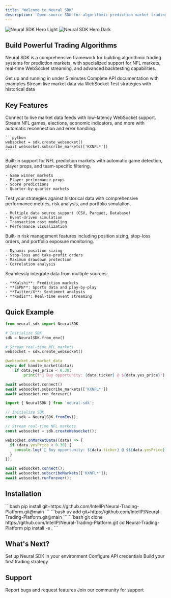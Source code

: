 ```yaml
---
title: 'Welcome to Neural SDK'
description: 'Open-source SDK for algorithmic prediction market trading'
---
```


<img
  className="block dark:hidden"
  src="/images/hero-light.svg"
  alt="Neural SDK Hero Light"
/>
<img
  className="hidden dark:block"
  src="/images/hero-dark.svg"
  alt="Neural SDK Hero Dark"
/>

## Build Powerful Trading Algorithms

Neural SDK is a comprehensive framework for building algorithmic trading systems for prediction markets, with specialized support for NFL markets, real-time WebSocket streaming, and advanced backtesting capabilities.

<CardGroup cols={2}>
  <Card
    title="Quick Start"
    icon="rocket"
    href="/quickstart"
  >
    Get up and running in under 5 minutes
  </Card>
  <Card
    title="API Reference"
    icon="code"
    href="/api-reference"
  >
    Complete API documentation with examples
  </Card>
  <Card
    title="Real-Time Streaming"
    icon="bolt"
    href="/guides/websocket-streaming"
  >
    Stream live market data via WebSocket
  </Card>
  <Card
    title="Backtesting"
    icon="chart-line"
    href="/guides/backtesting"
  >
    Test strategies with historical data
  </Card>
</CardGroup>

## Key Features

<AccordionGroup>
  <Accordion title="🔴 Real-time WebSocket Streaming" icon="bolt">
    Connect to live market data feeds with low-latency WebSocket support. Stream NFL games, elections, economic indicators, and more with automatic reconnection and error handling.
    
    ```python
    websocket = sdk.create_websocket()
    await websocket.subscribe_markets(['KXNFL*'])
    ```
  </Accordion>
  
  <Accordion title="🏈 NFL Market Specialization" icon="football">
    Built-in support for NFL prediction markets with automatic game detection, player props, and team-specific filtering.
    
    - Game winner markets
    - Player performance props
    - Score predictions
    - Quarter-by-quarter markets
  </Accordion>
  
  <Accordion title="📊 Advanced Backtesting Framework" icon="chart-line">
    Test your strategies against historical data with comprehensive performance metrics, risk analysis, and portfolio simulation.
    
    - Multiple data source support (CSV, Parquet, Database)
    - Event-driven simulation
    - Transaction cost modeling
    - Performance visualization
  </Accordion>
  
  <Accordion title="🛡️ Risk Management Tools" icon="shield">
    Built-in risk management features including position sizing, stop-loss orders, and portfolio exposure monitoring.
    
    - Dynamic position sizing
    - Stop-loss and take-profit orders
    - Maximum drawdown protection
    - Correlation analysis
  </Accordion>
  
  <Accordion title="🔌 Multi-Source Integration" icon="plug">
    Seamlessly integrate data from multiple sources:
    
    - **Kalshi**: Prediction markets
    - **ESPN**: Sports data and play-by-play
    - **Twitter/X**: Sentiment analysis
    - **Redis**: Real-time event streaming
  </Accordion>
</AccordionGroup>

## Quick Example

<CodeGroup>

```python Python
from neural_sdk import NeuralSDK

# Initialize SDK
sdk = NeuralSDK.from_env()

# Stream real-time NFL markets
websocket = sdk.create_websocket()

@websocket.on_market_data
async def handle_market(data):
    if data.yes_price < 0.30:
        print(f"🎯 Buy opportunity: {data.ticker} @ ${data.yes_price}")

await websocket.connect()
await websocket.subscribe_markets(['KXNFL*'])
await websocket.run_forever()
```

```javascript JavaScript
import { NeuralSDK } from 'neural-sdk';

// Initialize SDK
const sdk = NeuralSDK.fromEnv();

// Stream real-time NFL markets
const websocket = sdk.createWebsocket();

websocket.onMarketData((data) => {
  if (data.yesPrice < 0.30) {
    console.log(`🎯 Buy opportunity: ${data.ticker} @ $${data.yesPrice}`);
  }
});

await websocket.connect();
await websocket.subscribeMarkets(['KXNFL*']);
await websocket.runForever();
```

</CodeGroup>

## Installation

<Tabs>
  <Tab title="pip">
    ```bash
    pip install git+https://github.com/IntelIP/Neural-Trading-Platform.git@main
    ```
  </Tab>
  <Tab title="uv">
    ```bash
    uv add git+https://github.com/IntelIP/Neural-Trading-Platform.git@main
    ```
  </Tab>
  <Tab title="Development">
    ```bash
    git clone https://github.com/IntelIP/Neural-Trading-Platform.git
    cd Neural-Trading-Platform
    pip install -e .
    ```
  </Tab>
</Tabs>

## What's Next?

<CardGroup cols={3}>
  <Card title="Installation" icon="download" href="/guides/installation">
    Set up Neural SDK in your environment
  </Card>
  <Card title="Authentication" icon="key" href="/guides/authentication">
    Configure API credentials
  </Card>
  <Card title="First Strategy" icon="code" href="/examples/basic-usage">
    Build your first trading strategy
  </Card>
</CardGroup>

## Support

<CardGroup cols={2}>
  <Card title="GitHub Issues" icon="github" href="https://github.com/IntelIP/Neural-Trading-Platform/issues">
    Report bugs and request features
  </Card>
  <Card title="Discord Community" icon="discord" href="https://discord.gg/neural-sdk">
    Join our community for support
  </Card>
</CardGroup>